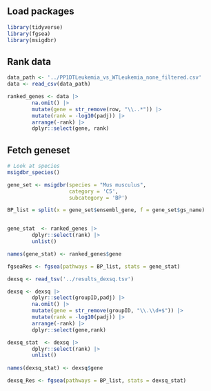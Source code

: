 ## Load packages

```r
library(tidyverse)
library(fgsea)
library(msigdbr)
```

## Rank data

```r
data_path <- '../PP1DTLeukemia_vs_WTLeukemia_none_filtered.csv'
data <- read_csv(data_path)

ranked_genes <- data |>
        na.omit() |> 
        mutate(gene = str_remove(row, "\\..*")) |>
        mutate(rank = -log10(padj)) |> 
        arrange(-rank) |> 
        dplyr::select(gene, rank)

```

## Fetch geneset

```r
# Look at species
msigdbr_species() 

gene_set <- msigdbr(species = "Mus musculus",
                    category = 'C5',
                    subcategory = 'BP')

BP_list = split(x = gene_set$ensembl_gene, f = gene_set$gs_name)



```

```r
gene_stat  <- ranked_genes |> 
        dplyr::select(rank) |> 
        unlist() 

names(gene_stat) <- ranked_genes$gene
```

```r
fgseaRes <- fgsea(pathways = BP_list, stats = gene_stat)
```

```r
dexsq <- read_tsv('../results_dexsq.tsv')
```

```r
dexsq <- dexsq |> 
        dplyr::select(groupID,padj) |> 
        na.omit() |> 
        mutate(gene = str_remove(groupID, "\\.\\d+$")) |>
        mutate(rank = -log10(padj)) |> 
        arrange(-rank) |> 
        dplyr::select(gene,rank)
```

```r
dexsq_stat  <- dexsq |> 
        dplyr::select(rank) |> 
        unlist()
        
names(dexsq_stat) <- dexsq$gene
```

```r
dexsq_Res <- fgsea(pathways = BP_list, stats = dexsq_stat)
```
